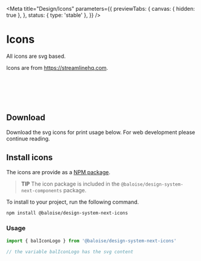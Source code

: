 
<Meta
  title="Design/Icons"
  parameters={{
    previewTabs: {
      canvas: { hidden: true },
    },
    status: { type: 'stable' },
  }}
/>

# Icons

All icons are svg based.

Icons are from <a href="https://www.streamlinehq.com">https://streamlinehq.com</a>.

<br />
<br />


<bal-doc-app>
  <bal-doc-icons icons={icons}></bal-doc-icons>
</bal-doc-app>

<br />
<br />

## Download

Download the svg icons for print usage below. For web development please continue reading.

<bal-doc-app>
  <bal-doc-download subject="icons.zip" subtitle="Our svg icons" link="/assets/download/icons.zip"></bal-doc-download>
</bal-doc-app>

## Install icons

The icons are provide as a [NPM package](https://www.npmjs.com/package/@baloise/design-system-next-icons).

> **TIP**
> The icon package is included in the `@baloise/design-system-next-components` package.

To install to your project, run the following command.

```bash
npm install @baloise/design-system-next-icons
```

### Usage

```typescript
import { balIconLogo } from '@baloise/design-system-next-icons'

// the variable balIconLogo has the svg content
```

<bal-doc-github link="/stories/design/03-icons.stories.mdx"></bal-doc-github>

